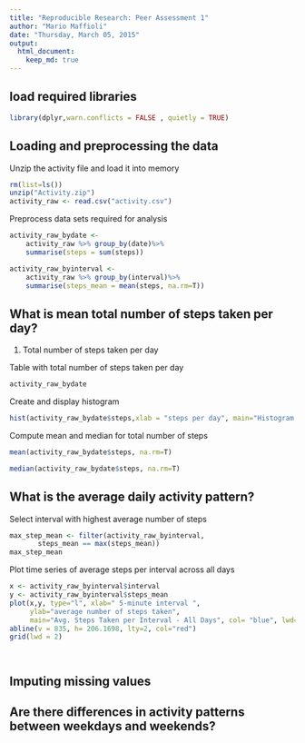 ```yaml
---
title: "Reproducible Research: Peer Assessment 1"
author: "Mario Maffioli"
date: "Thursday, March 05, 2015"
output: 
  html_document:
    keep_md: true
---
```

## load required libraries
```r
library(dplyr,warn.conflicts = FALSE , quietly = TRUE)

```

## Loading and preprocessing the data

Unzip the activity file and load it into memory
```r
rm(list=ls())
unzip("Activity.zip")
activity_raw <- read.csv("activity.csv")


```

Preprocess data sets required for analysis
```r
activity_raw_bydate <- 
    activity_raw %>% group_by(date)%>%
    summarise(steps = sum(steps))

activity_raw_byinterval <- 
    activity_raw %>% group_by(interval)%>%
    summarise(steps_mean = mean(steps, na.rm=T))

```


## What is mean total number of steps taken per day?

1. Total number of steps taken per day

Table with total number of steps taken per day
```r
activity_raw_bydate

```

Create and display histogram
```r
hist(activity_raw_bydate$steps,xlab = "steps per day", main="Histogram Total Steps per Day", breaks=seq(0,25000,2500), col="red", ylim=c(0,20))

```

Compute mean and median for total number of steps
```r
mean(activity_raw_bydate$steps, na.rm=T)

median(activity_raw_bydate$steps, na.rm=T)

```



## What is the average daily activity pattern?

Select interval with highest average number of steps
```r
max_step_mean <- filter(activity_raw_byinterval, 
       steps_mean == max(steps_mean))
max_step_mean
```

Plot time series of average steps per interval across all days
```r
x <- activity_raw_byinterval$interval
y <- activity_raw_byinterval$steps_mean
plot(x,y, type="l", xlab=" 5-minute interval ",
     ylab="average number of steps taken",
     main="Avg. Steps Taken per Interval - All Days", col= "blue", lwd=2)
abline(v = 835, h= 206.1698, lty=2, col="red")
grid(lwd = 2)




```




## Imputing missing values



## Are there differences in activity patterns between weekdays and weekends?
